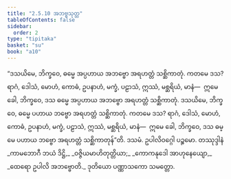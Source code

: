 ```yaml
---
title: "2.5.10 အဘဗ္ဗသုတ္တ"
tableOfContents: false
sidebar:
  order: 2
type: "tipitaka"
basket: "su"
book: "a10"
---
```



<DynamicBreadcrumb />

<Division number="100" book="a10">

<Paragraph number="918" book="a10">
“ဒသယိမေ, ဘိက္ခဝေ, ဓမ္မေ အပ္ပဟာယ အဘဗ္ဗော အရဟတ္တံ သစ္ဆိကာတုံ. ကတမေ ဒသ? ရာဂံ, ဒေါသံ, မောဟံ, ကောဓံ, ဥပနာဟံ, မက္ခံ, ပဠာသံ, ဣဿံ, မစ္ဆရိယံ, မာနံ—  ဣမေ ခေါ, ဘိက္ခဝေ, ဒသ ဓမ္မေ အပ္ပဟာယ အဘဗ္ဗော အရဟတ္တံ သစ္ဆိကာတုံ.
</Paragraph>

<Paragraph number="919" book="a10">
ဒသယိမေ, ဘိက္ခဝေ, ဓမ္မေ ပဟာယ ဘဗ္ဗော အရဟတ္တံ သစ္ဆိကာတုံ. ကတမေ ဒသ? ရာဂံ, ဒေါသံ, မောဟံ, ကောဓံ, ဥပနာဟံ, မက္ခံ, ပဠာသံ, ဣဿံ, မစ္ဆရိယံ, မာနံ—  ဣမေ ခေါ, ဘိက္ခဝေ, ဒသ ဓမ္မေ ပဟာယ ဘဗ္ဗော အရဟတ္တံ သစ္ဆိကာတုန်”တိ.

</Paragraph>
</Division>

<Paragraph number="920" type="center" book="a10">
ဒသမံ.



</Paragraph>

<Paragraph number="921" type="center" book="a10">
ဥပါလိဝဂ္ဂေါ ပဉ္စမော.



</Paragraph>

<Paragraph number="922" type="center" book="a10">
တဿုဒ္ဒါနံ


</Paragraph>

<Paragraph number="923" type="verses" book="a10">
_ကာမဘောဂီ ဘယံ ဒိဋ္ဌိ,_  
_ဝဇ္ဇိယမာဟိတုတ္တိယာ;_  
_ကောကနုဒေါ အာဟုနေယျော,_  
_ထေရော ဥပါလိ အဘဗ္ဗောတိ._  


</Paragraph>

<Paragraph number="924" type="center" book="a10">
ဒုတိယော ပဏ္ဏာသကော သမတ္တော.
</Paragraph>